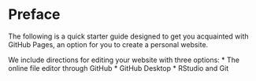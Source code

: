 # Preface {.unnumbered}

The following is a quick starter guide designed to get you acquainted with GitHub Pages, an option for you to create a personal website.

We include directions for editing your website with three options:
* The online file editor through GitHub
* GitHub Desktop
* RStudio and Git
